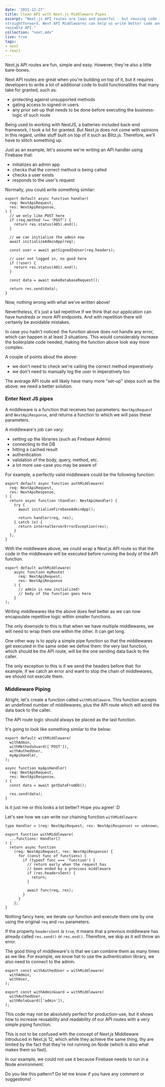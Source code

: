 ```yaml
---
date: '2021-12-27'
title: Clean API with Next.js Middleware Pipes
excerpt: "Next.js API routes are lean and powerful - but reusing code is not
straightforward. Next API Middlewares can help us write better code and more
reusable API."
collection: "next.mdx"
live: true
tags:
- next
- react
---
```


Next.js API routes are fun, simple and easy. However, they're also a
little bare-bones.

Next API routes are great when you're building on top of it, but it
requires developers to write a lot of additional code to build
functionalities that many take for granted, such as:

- protecting against unsupported methods
- gating access to signed-in users
- any prior set-up that needs to be done before executing the business-logic
of such route

Being used to working with NestJS, a batteries-included back-end framework,
I took a lot for granted. But Next.js does not come with opinions in this
regard, unlike stuff built on top of it such as Blitz.js. Therefore, we'll
have to stitch something up.

Just as an example, let's assume we're writing an API handler using
Firebase that:

- initializes an admin app
- checks that the correct method is being called
- checks a user exists
- responds to the user's request

Normally, you could write something similar:

```tsx
export default async function handler(
  req: NextApiRequest,
  res: NextApiResponse,
) {
  // we only like POST here
  if (req.method !== 'POST') {
    return res.status(405).end();
  }

  // we can initialize the admin now
  await initializeAdminApp(req);

  const user = await getSignedInUser(req.headers);

  // user not logged in, no good here
  if (!user) {
    return res.status(401).end();
  }

  const data = await makeDatabaseRequest();

  return res.send(data);
}
```

Now, nothing wrong with what we've written above!

Nevertheless, it's just a tad repetitive if we think that our application can
have hundreds or more API endpoints. And with repetition there will
certainly be avoidable mistakes.

In case you hadn't noticed: the function above does not handle any error,
which can happen in at least 3 situations. This would considerably increase
the boilerplate code needed, making the function above look way more complex.

A couple of points about the above:
- we don't need to check we're calling the correct method imperatively
- we don't need to manually log the user in imperatively too

The average API route will likely have many more "set-up" steps such as the
above: we need a better solution.

### Enter Next JS pipes

A middleware is a function that receives two parameters: `NextApiRequest`
and `NextApiResponse`, and returns a function to which we will pass these
parameters.

A middleware's job can vary:
- setting up the libraries (such as Firebase Admin)
- connecting to the DB
- hitting a cached result
- authentication
- validation of the body, query, method, etc.
- a lot more use-case you may be aware of

For example, a perfectly valid middleware could be the following function:

```tsx
export default async function authMiddleware(
  req: NextApiRequest,
  res: NextApiResponse,
) {
  return async function (handler: NextApiHandler) {
    try {
      await initializeFirebaseAdminApp();

      return handler(req, res);
    } catch (e) {
      return internalServerErrorException(res);
    }
  };
}
```

With the middleware above, we could wrap a Next.js API route so that the
code in the middleware will be executed before running the body of the API
function.

```tsx
export default authMiddleware(
    async function myRoute(
      req: NextApiRequest,
      res: NextApiResponse
    ) {
      // admin is now initialized!
      // body of the function goes here
    }
);
```

Writing middlewares like the above does feel better as we can now
encapsulate repetitive logic within smaller functions.

The only downside to this is that when we have multiple middlewares, we will
need to wrap them one within the other. It can get long.

One other way is to apply a simple pipe function so that the middlewares get
executed in the same order we define them: the very last function, which
should be the API route, will be the one sending data back to the caller.

The only exception to this is if we send the headers before that: for
example, if we catch an error and want to stop the chain of middlewares, we
should not execute them.

### Middleware Piping

Alright, let's create a function called `withMiddleware`. This function
accepts an undefined number of middlewares, plus the API route which will
send the data back to the caller.

The API route logic should always be placed as the last function.

It's going to look like something similar to the below:

```tsx
export default withMiddleware(
  withAdmin,
  withMethodsGuard(['POST']),
  withAuthedUser,
  myApiHandler,
);

async function myApiHandler(
  req: NextApiRequest,
  res: NextApiResponse,
) {
  const data = await getDataFromDb();

  res.send(data);
}
```

Is it just me or this looks a lot better? Hope you agree! :D

Let's see how we can write our chaining function `withMiddleware`:

```tsx
type Handler = (req: NextApiRequest, res: NextApiResponse) => unknown;

export function withMiddleware(
  ...functions: Handler[]
) {
  return async function
    (req: NextApiRequest, res: NextApiResponse) {
      for (const func of functions) {
        if (typeof func === 'function') {
          // return early when the request has
          // been ended by a previous middleware
          if (res.headersSent) {
            return;
          }

          await func(req, res);
        }
      }
    };
}
```

Nothing fancy here, we iterate our function and execute them one by one
using the original `req` and `res` parameters.

If the property `headersSent` is `true`, it means that a previous middleware
has already called `res.send()` or `res.end()`. Therefore, we skip as it
will throw an error.

The good thing of middleware's is that we can combine them as many times as
we like. For example, we know hat to use the authentication library, we also
need to connect to the admin.

```tsx
export const withAuthedUser = withMiddleware(
  withAdmin,
  withUser,
);

export const withAdminGuard = withMiddleware(
  withAuthedUser,
  withRoleGuard(['admin']),
);
```

This code may not be absolutely perfect for production-use, but it shows how
to increase reusability and readability of our API routes with a very simple
piping function.

This is not to be confused with the concept of Next.js Middleware introduced
in Next.js 12, which while they achieve the same thing, thy are limited by
the fact that they're not running on Node (which is also what makes them so
fast).

In our example, we could not use it because Firebase needs to run in
a Node environment.

Do you like this pattern? Do let me know if you have any comment or suggestions!
